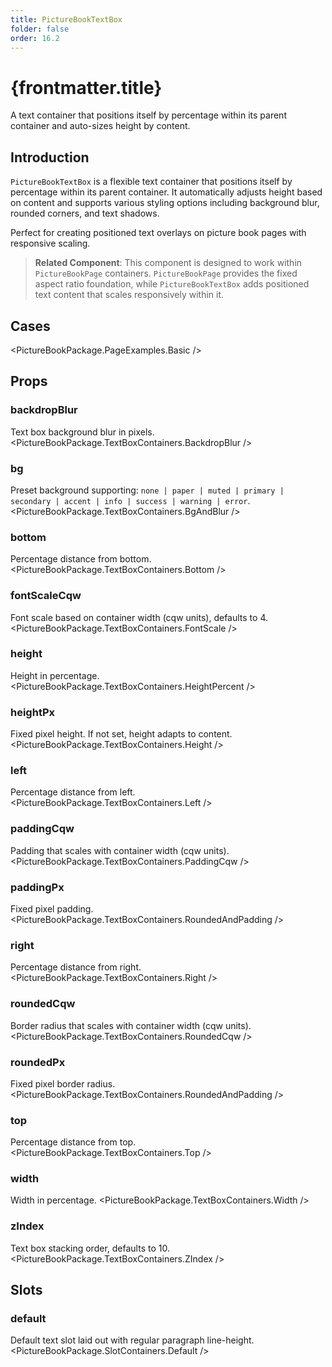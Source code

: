 ```yaml
---
title: PictureBookTextBox
folder: false
order: 16.2
---
```



# {frontmatter.title}

A text container that positions itself by percentage within its parent container and auto-sizes height by content.

## Introduction

`PictureBookTextBox` is a flexible text container that positions itself by percentage within its parent container. It automatically adjusts height based on content and supports various styling options including background blur, rounded corners, and text shadows.

Perfect for creating positioned text overlays on picture book pages with responsive scaling.

> **Related Component**: This component is designed to work within `PictureBookPage` containers. `PictureBookPage` provides the fixed aspect ratio foundation, while `PictureBookTextBox` adds positioned text content that scales responsively within it.

## Cases

<PictureBookPackage.PageExamples.Basic />

## Props

### backdropBlur
Text box background blur in pixels.
<PictureBookPackage.TextBoxContainers.BackdropBlur />

### bg
Preset background supporting: `none | paper | muted | primary | secondary | accent | info | success | warning | error`.
<PictureBookPackage.TextBoxContainers.BgAndBlur />

### bottom
Percentage distance from bottom.
<PictureBookPackage.TextBoxContainers.Bottom />

### fontScaleCqw
Font scale based on container width (cqw units), defaults to 4.
<PictureBookPackage.TextBoxContainers.FontScale />

### height
Height in percentage.
<PictureBookPackage.TextBoxContainers.HeightPercent />

### heightPx
Fixed pixel height. If not set, height adapts to content.
<PictureBookPackage.TextBoxContainers.Height />

### left
Percentage distance from left.
<PictureBookPackage.TextBoxContainers.Left />

### paddingCqw
Padding that scales with container width (cqw units).
<PictureBookPackage.TextBoxContainers.PaddingCqw />

### paddingPx
Fixed pixel padding.
<PictureBookPackage.TextBoxContainers.RoundedAndPadding />

### right
Percentage distance from right.
<PictureBookPackage.TextBoxContainers.Right />

### roundedCqw
Border radius that scales with container width (cqw units).
<PictureBookPackage.TextBoxContainers.RoundedCqw />

### roundedPx
Fixed pixel border radius.
<PictureBookPackage.TextBoxContainers.RoundedAndPadding />

### top
Percentage distance from top.
<PictureBookPackage.TextBoxContainers.Top />

### width
Width in percentage.
<PictureBookPackage.TextBoxContainers.Width />

### zIndex
Text box stacking order, defaults to 10.
<PictureBookPackage.TextBoxContainers.ZIndex />

## Slots

### default
Default text slot laid out with regular paragraph line-height.
<PictureBookPackage.SlotContainers.Default />
